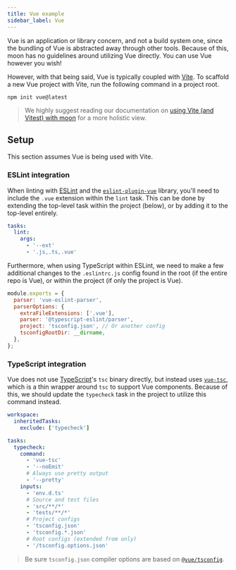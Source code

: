 ```yaml
---
title: Vue example
sidebar_label: Vue
---
```



<HeadingApiLink to="https://github.com/moonrepo/examples/tree/master/apps/vue-vite-app" />

Vue is an application or library concern, and not a build system one, since the bundling of Vue is
abstracted away through other tools. Because of this, moon has no guidelines around utilizing Vue
directly. You can use Vue however you wish!

However, with that being said, Vue is typically coupled with [Vite](https://vitejs.dev/). To
scaffold a new Vue project with Vite, run the following command in a project root.

```shell
npm init vue@latest
```

> We highly suggest reading our documentation on [using Vite (and Vitest) with moon](./vite) for a
> more holistic view.

## Setup

This section assumes Vue is being used with Vite.

### ESLint integration

When linting with [ESLint](./eslint) and the
[`eslint-plugin-vue`](https://eslint.vuejs.org/user-guide/#installation) library, you'll need to
include the `.vue` extension within the `lint` task. This can be done by extending the top-level
task within the project (below), or by adding it to the top-level entirely.

```yaml title="<project>/moon.yml"
tasks:
  lint:
    args:
      - '--ext'
      - '.js,.ts,.vue'
```

Furthermore, when using TypeScript within ESLint, we need to make a few additional changes to the
`.eslintrc.js` config found in the root (if the entire repo is Vue), or within the project (if only
the project is Vue).

```js
module.exports = {
  parser: 'vue-eslint-parser',
  parserOptions: {
    extraFileExtensions: ['.vue'],
    parser: '@typescript-eslint/parser',
    project: 'tsconfig.json', // Or another config
    tsconfigRootDir: __dirname,
  },
};
```

### TypeScript integration

Vue does not use [TypeScript](./typescript)'s `tsc` binary directly, but instead uses
[`vue-tsc`](https://vuejs.org/guide/typescript/overview.html), which is a thin wrapper around `tsc`
to support Vue components. Because of this, we should update the `typecheck` task in the project to
utilize this command instead.

```yaml title="<project>/moon.yml"
workspace:
  inheritedTasks:
    exclude: ['typecheck']

tasks:
  typecheck:
    command:
      - 'vue-tsc'
      - '--noEmit'
      # Always use pretty output
      - '--pretty'
    inputs:
      - 'env.d.ts'
      # Source and test files
      - 'src/**/*'
      - 'tests/**/*'
      # Project configs
      - 'tsconfig.json'
      - 'tsconfig.*.json'
      # Root configs (extended from only)
      - '/tsconfig.options.json'
```

> Be sure `tsconfig.json` compiler options are based on
> [`@vue/tsconfig`](https://vuejs.org/guide/typescript/overview.html#configuring-tsconfig-json).
